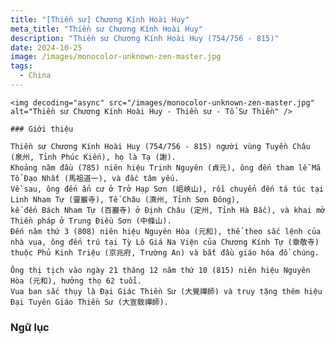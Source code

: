 ```yaml
---
title: "[Thiền sư] Chương Kính Hoài Huy"
meta_title: "Thiền sư Chương Kính Hoài Huy"
description: "Thiền sư Chương Kính Hoài Huy (754/756 - 815)"
date: 2024-10-25
image: /images/monocolor-unknown-zen-master.jpg
tags:
  - China
---
```


<div className="grid xl:grid-cols-8 lg:grid-cols-8 md:grid-cols-2 sm:grid-cols-2 xs:grid-cols-1 gap-8 bg-body dark:bg-darkmode-body">

  <div className="lg:col-span-3 md:col-span-1">

    <img decoding="async" src="/images/monocolor-unknown-zen-master.jpg" alt="Thiền sư Chương Kính Hoài Huy - Thiền sư - Tổ Sư Thiền" />

    ### Giới thiệu

    Thiền sư Chương Kính Hoài Huy (754/756 - 815) người vùng Tuyền Châu (泉州, Tỉnh Phúc Kiến), họ là Tạ (謝).
    Khoảng năm đầu (785) niên hiệu Trinh Nguyên (貞元), ông đến tham lễ Mã Tổ Đạo Nhất (馬祖道一), và đắc tâm yếu.
    Về sau, ông đến ẩn cư ở Trở Hạp Sơn (岨峽山), rồi chuyển đến tá túc tại Linh Nham Tự (靈巖寺), Tế Châu (濟州, Tỉnh Sơn Đông),
    kế đến Bách Nham Tự (百巖寺) ở Định Châu (定州, Tỉnh Hà Bắc), và khai mở Thiền pháp ở Trung Điều Sơn (中條山).
    Đến năm thứ 3 (808) niên hiệu Nguyên Hòa (元和), thể theo sắc lệnh của nhà vua, ông đến trú tại Tỳ Lô Giá Na Viện của Chương Kính Tự (章敬寺) thuộc Phủ Kinh Triệu (京兆府, Trường An) và bắt đầu giáo hóa đồ chúng.

    Ông thị tịch vào ngày 21 tháng 12 năm thứ 10 (815) niên hiệu Nguyên Hòa (元和), hưởng thọ 62 tuổi.
    Vua ban sắc thụy là Đại Giác Thiền Sư (大覺禪師) và truy tặng thêm hiệu Đại Tuyên Giáo Thiền Sư (大宣敎禪師).

</div>

<div className="lg:col-span-5 md:col-span-1">

### Ngữ lục

</div>

</div>
